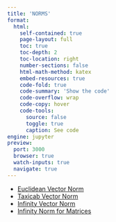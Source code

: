 ```yaml
---
title: 'NORMS'
format:
  html:
    self-contained: true
    page-layout: full
    toc: true
    toc-depth: 2
    toc-location: right
    number-sections: false
    html-math-method: katex
    embed-resources: true
    code-fold: true
    code-summary: 'Show the code'
    code-overflow: wrap
    code-copy: hover
    code-tools:
      source: false
      toggle: true
      caption: See code
engine: jupyter
preview:
  port: 3000
  browser: true
  watch-inputs: true
  navigate: true
---
```


- [Euclidean Vector Norm](./euclidean-vector-norm.html)
- [Taxicab Vector Norm](./taxicab-vector-norm.html)
- [Infinity Vector Norm](./infinity-vector-norm.html)
- [Infinity Norm for Matrices](./infinity-norm-matrices.html)
